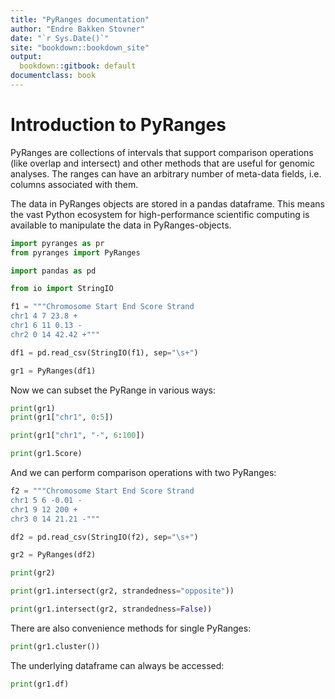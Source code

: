 ```yaml
---
title: "PyRanges documentation"
author: "Endre Bakken Stovner"
date: "`r Sys.Date()`"
site: "bookdown::bookdown_site"
output:
  bookdown::gitbook: default
documentclass: book
---
```


# Introduction to PyRanges

PyRanges are collections of intervals that support comparison operations (like
overlap and intersect) and other methods that are useful for genomic
analyses. The ranges can have an arbitrary number of meta-data fields, i.e.
columns associated with them.

The data in PyRanges objects are stored in a pandas dataframe. This means the
vast Python ecosystem for high-performance scientific computing is available to
manipulate the data in PyRanges-objects.


```python
import pyranges as pr
from pyranges import PyRanges

import pandas as pd

from io import StringIO

f1 = """Chromosome Start End Score Strand
chr1 4 7 23.8 +
chr1 6 11 0.13 -
chr2 0 14 42.42 +"""

df1 = pd.read_csv(StringIO(f1), sep="\s+")

gr1 = PyRanges(df1)
```

Now we can subset the PyRange in various ways:

```python
print(gr1)
print(gr1["chr1", 0:5])

print(gr1["chr1", "-", 6:100])

print(gr1.Score)
```

And we can perform comparison operations with two PyRanges:

```python
f2 = """Chromosome Start End Score Strand
chr1 5 6 -0.01 -
chr1 9 12 200 +
chr3 0 14 21.21 -"""

df2 = pd.read_csv(StringIO(f2), sep="\s+")

gr2 = PyRanges(df2)

print(gr2)

print(gr1.intersect(gr2, strandedness="opposite"))

print(gr1.intersect(gr2, strandedness=False))

```

There are also convenience methods for single PyRanges:

```python
print(gr1.cluster())
```

The underlying dataframe can always be accessed:

```python
print(gr1.df)
```